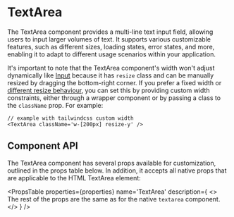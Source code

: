 
# TextArea

The TextArea component provides a multi-line text input field, allowing users to input larger volumes of text. It supports various customizable features, such as different sizes, loading states, error states, and more, enabling it to adapt to different usage scenarios within your application.

<TextAreaPlayground />

It's important to note that the TextArea component's width won't adjust dynamically like [Input](/docs/components/input) because it has `resize` class and can be manually resized by dragging the bottom-right corner.
If you prefer a fixed width or [different resize behaviour](https://tailwindcss.com/docs/resize), you can set this by providing custom width constraints, either through a wrapper component or by passing a class to the `className` prop.
For example:

```tsx copy
// example with tailwindcss custom width
<TextArea className='w-[200px] resize-y' />
```

## Component API

The TextArea component has several props available for customization, outlined in the props table below. In addition, it accepts all native props that are applicable to the HTML TextArea element:

<PropsTable
  properties={properties}
  name='TextArea'
  description={
    <>
      The rest of the props are the same as for the native <code>textarea</code> component.
    </>
  }
/>
